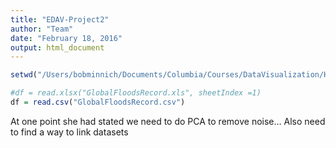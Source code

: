```yaml
---
title: "EDAV-Project2"
author: "Team"
date: "February 18, 2016"
output: html_document
---
```


```r
setwd("/Users/bobminnich/Documents/Columbia/Courses/DataVisualization/Homework2")

#df = read.xlsx("GlobalFloodsRecord.xls", sheetIndex =1)
df = read.csv("GlobalFloodsRecord.csv")

```

At one point she had stated we need to do PCA to remove noise...
Also need to find a way to link datasets
